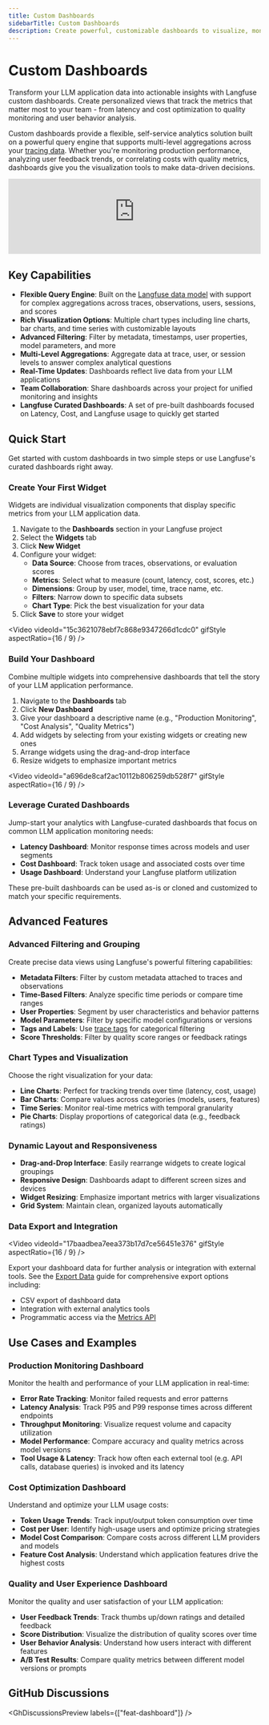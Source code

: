 ```yaml
---
title: Custom Dashboards
sidebarTitle: Custom Dashboards
description: Create powerful, customizable dashboards to visualize, monitor, and share insights from your LLM application data with flexible metrics, rich filtering, and dynamic layouts.
---
```


# Custom Dashboards

Transform your LLM application data into actionable insights with Langfuse custom dashboards.
Create personalized views that track the metrics that matter most to your team - from latency and cost optimization to quality monitoring and user behavior analysis.

Custom dashboards provide a flexible, self-service analytics solution built on a powerful query engine that supports multi-level aggregations across your [tracing data](/docs/tracing-data-model).
Whether you're monitoring production performance, analyzing user feedback trends, or correlating costs with quality metrics, dashboards give you the visualization tools to make data-driven decisions.

<iframe
  width="100%"
  src="https://www.youtube-nocookie.com/embed/z6g9xmciaBE"
  title="Custom Dashboard Demo"
  frameBorder="0"
  allow="accelerometer; autoplay; clipboard-write; encrypted-media; gyroscope; picture-in-picture"
  className="aspect-video rounded border mt-3"
  allowFullScreen
></iframe>

## Key Capabilities

- **Flexible Query Engine**: Built on the [Langfuse data model](/docs/tracing-data-model) with support for complex aggregations across traces, observations, users, sessions, and scores
- **Rich Visualization Options**: Multiple chart types including line charts, bar charts, and time series with customizable layouts
- **Advanced Filtering**: Filter by metadata, timestamps, user properties, model parameters, and more
- **Multi-Level Aggregations**: Aggregate data at trace, user, or session levels to answer complex analytical questions
- **Real-Time Updates**: Dashboards reflect live data from your LLM applications
- **Team Collaboration**: Share dashboards across your project for unified monitoring and insights
- **Langfuse Curated Dashboards**: A set of pre-built dashboards focused on Latency, Cost, and Langfuse usage to quickly get started

## Quick Start

Get started with custom dashboards in two simple steps or use Langfuse's curated dashboards right away.

<Steps>

### Create Your First Widget

Widgets are individual visualization components that display specific metrics from your LLM application data.

1. Navigate to the **Dashboards** section in your Langfuse project
2. Select the **Widgets** tab
3. Click **New Widget**
4. Configure your widget:
   - **Data Source**: Choose from traces, observations, or evaluation scores
   - **Metrics**: Select what to measure (count, latency, cost, scores, etc.)
   - **Dimensions**: Group by user, model, time, trace name, etc.
   - **Filters**: Narrow down to specific data subsets
   - **Chart Type**: Pick the best visualization for your data
5. Click **Save** to store your widget

<Video
  videoId="15c3621078ebf7c868e9347266d1cdc0"
  gifStyle
  aspectRatio={16 / 9}
/>

### Build Your Dashboard

Combine multiple widgets into comprehensive dashboards that tell the story of your LLM application performance.

1. Navigate to the **Dashboards** tab
2. Click **New Dashboard**
3. Give your dashboard a descriptive name (e.g., "Production Monitoring", "Cost Analysis", "Quality Metrics")
4. Add widgets by selecting from your existing widgets or creating new ones
5. Arrange widgets using the drag-and-drop interface
6. Resize widgets to emphasize important metrics

<Video
  videoId="a696de8caf2ac10112b806259db528f7"
  gifStyle
  aspectRatio={16 / 9}
/>

</Steps>

### Leverage Curated Dashboards

Jump-start your analytics with Langfuse-curated dashboards that focus on common LLM application monitoring needs:

- **Latency Dashboard**: Monitor response times across models and user segments
- **Cost Dashboard**: Track token usage and associated costs over time
- **Usage Dashboard**: Understand your Langfuse platform utilization

These pre-built dashboards can be used as-is or cloned and customized to match your specific requirements.

## Advanced Features

### Advanced Filtering and Grouping

Create precise data views using Langfuse's powerful filtering capabilities:

- **Metadata Filters**: Filter by custom metadata attached to traces and observations
- **Time-Based Filters**: Analyze specific time periods or compare time ranges
- **User Properties**: Segment by user characteristics and behavior patterns
- **Model Parameters**: Filter by specific model configurations or versions
- **Tags and Labels**: Use [trace tags](/docs/tracing-features/tags) for categorical filtering
- **Score Thresholds**: Filter by quality score ranges or feedback ratings

### Chart Types and Visualization

Choose the right visualization for your data:

- **Line Charts**: Perfect for tracking trends over time (latency, cost, usage)
- **Bar Charts**: Compare values across categories (models, users, features)
- **Time Series**: Monitor real-time metrics with temporal granularity
- **Pie Charts**: Display proportions of categorical data (e.g., feedback ratings)

### Dynamic Layout and Responsiveness

- **Drag-and-Drop Interface**: Easily rearrange widgets to create logical groupings
- **Responsive Design**: Dashboards adapt to different screen sizes and devices
- **Widget Resizing**: Emphasize important metrics with larger visualizations
- **Grid System**: Maintain clean, organized layouts automatically

### Data Export and Integration

<Video
  videoId="17baadbea7eea373b17d7ce56451e376"
  gifStyle
  aspectRatio={16 / 9}
/>

Export your dashboard data for further analysis or integration with external tools. See the [Export Data](/docs/api-and-data-platform/overview) guide for comprehensive export options including:

- CSV export of dashboard data
- Integration with external analytics tools
- Programmatic access via the [Metrics API](/docs/metrics/features/metrics-api)

## Use Cases and Examples

### Production Monitoring Dashboard

Monitor the health and performance of your LLM application in real-time:

- **Error Rate Tracking**: Monitor failed requests and error patterns
- **Latency Analysis**: Track P95 and P99 response times across different endpoints
- **Throughput Monitoring**: Visualize request volume and capacity utilization
- **Model Performance**: Compare accuracy and quality metrics across model versions
- **Tool Usage & Latency**: Track how often each external tool (e.g. API calls, database queries) is invoked and its latency

### Cost Optimization Dashboard

Understand and optimize your LLM usage costs:

- **Token Usage Trends**: Track input/output token consumption over time
- **Cost per User**: Identify high-usage users and optimize pricing strategies
- **Model Cost Comparison**: Compare costs across different LLM providers and models
- **Feature Cost Analysis**: Understand which application features drive the highest costs

### Quality and User Experience Dashboard

Monitor the quality and user satisfaction of your LLM application:

- **User Feedback Trends**: Track thumbs up/down ratings and detailed feedback
- **Score Distribution**: Visualize the distribution of quality scores over time
- **User Behavior Analysis**: Understand how users interact with different features
- **A/B Test Results**: Compare quality metrics between different model versions or prompts

## GitHub Discussions


<GhDiscussionsPreview labels={["feat-dashboard"]} />
